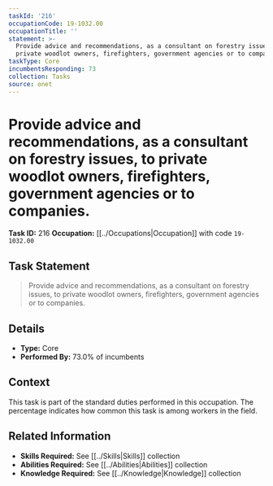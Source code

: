 ```yaml
---
taskId: '216'
occupationCode: 19-1032.00
occupationTitle: ''
statement: >-
  Provide advice and recommendations, as a consultant on forestry issues, to
  private woodlot owners, firefighters, government agencies or to companies.
taskType: Core
incumbentsResponding: 73
collection: Tasks
source: onet
---
```

# Provide advice and recommendations, as a consultant on forestry issues, to private woodlot owners, firefighters, government agencies or to companies.

**Task ID:** 216
**Occupation:** [[../Occupations|Occupation]] with code `19-1032.00`

## Task Statement

> Provide advice and recommendations, as a consultant on forestry issues, to private woodlot owners, firefighters, government agencies or to companies.

## Details

- **Type:** Core
- **Performed By:** 73.0% of incumbents

## Context

This task is part of the standard duties performed in this occupation. The percentage indicates how common this task is among workers in the field.

## Related Information

- **Skills Required:** See [[../Skills|Skills]] collection
- **Abilities Required:** See [[../Abilities|Abilities]] collection
- **Knowledge Required:** See [[../Knowledge|Knowledge]] collection
